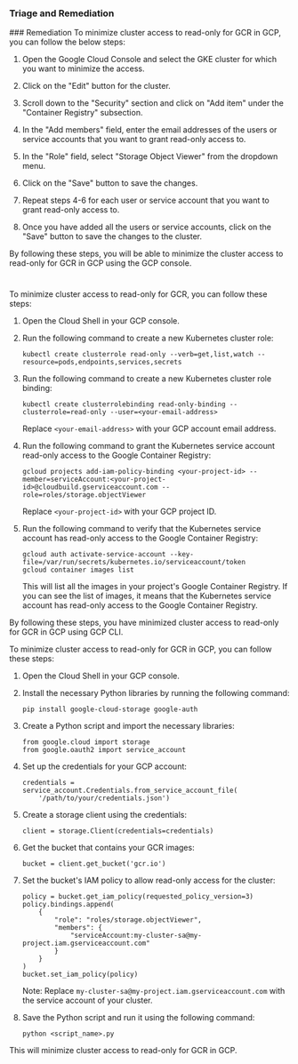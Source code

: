 
### Triage and Remediation
<Tabs>
<Tab title='Remediation'>
### Remediation

<AccordionGroup>
<Accordion title='Using Console' defaultOpen='true'>
To minimize cluster access to read-only for GCR in GCP, you can follow the below steps:

1. Open the Google Cloud Console and select the GKE cluster for which you want to minimize the access.

2. Click on the "Edit" button for the cluster.

3. Scroll down to the "Security" section and click on "Add item" under the "Container Registry" subsection.

4. In the "Add members" field, enter the email addresses of the users or service accounts that you want to grant read-only access to.

5. In the "Role" field, select "Storage Object Viewer" from the dropdown menu.

6. Click on the "Save" button to save the changes.

7. Repeat steps 4-6 for each user or service account that you want to grant read-only access to.

8. Once you have added all the users or service accounts, click on the "Save" button to save the changes to the cluster.

By following these steps, you will be able to minimize the cluster access to read-only for GCR in GCP using the GCP console.

#
</Accordion>

<Accordion title='Using CLI'>
To minimize cluster access to read-only for GCR, you can follow these steps:

1. Open the Cloud Shell in your GCP console.
2. Run the following command to create a new Kubernetes cluster role:

   ```
   kubectl create clusterrole read-only --verb=get,list,watch --resource=pods,endpoints,services,secrets
   ```

3. Run the following command to create a new Kubernetes cluster role binding:

   ```
   kubectl create clusterrolebinding read-only-binding --clusterrole=read-only --user=<your-email-address>
   ```

   Replace `<your-email-address>` with your GCP account email address.

4. Run the following command to grant the Kubernetes service account read-only access to the Google Container Registry:

   ```
   gcloud projects add-iam-policy-binding <your-project-id> --member=serviceAccount:<your-project-id>@cloudbuild.gserviceaccount.com --role=roles/storage.objectViewer
   ```

   Replace `<your-project-id>` with your GCP project ID.

5. Run the following command to verify that the Kubernetes service account has read-only access to the Google Container Registry:

   ```
   gcloud auth activate-service-account --key-file=/var/run/secrets/kubernetes.io/serviceaccount/token
   gcloud container images list
   ```

   This will list all the images in your project's Google Container Registry. If you can see the list of images, it means that the Kubernetes service account has read-only access to the Google Container Registry.

By following these steps, you have minimized cluster access to read-only for GCR in GCP using GCP CLI.
</Accordion>

<Accordion title='Using Python'>
To minimize cluster access to read-only for GCR in GCP, you can follow these steps:

1. Open the Cloud Shell in your GCP console.

2. Install the necessary Python libraries by running the following command:
   ```
   pip install google-cloud-storage google-auth
   ```

3. Create a Python script and import the necessary libraries:
   ```
   from google.cloud import storage
   from google.oauth2 import service_account
   ```

4. Set up the credentials for your GCP account:
   ```
   credentials = service_account.Credentials.from_service_account_file(
       '/path/to/your/credentials.json')
   ```

5. Create a storage client using the credentials:
   ```
   client = storage.Client(credentials=credentials)
   ```

6. Get the bucket that contains your GCR images:
   ```
   bucket = client.get_bucket('gcr.io')
   ```

7. Set the bucket's IAM policy to allow read-only access for the cluster:
   ```
   policy = bucket.get_iam_policy(requested_policy_version=3)
   policy.bindings.append(
       {
           "role": "roles/storage.objectViewer",
           "members": {
               "serviceAccount:my-cluster-sa@my-project.iam.gserviceaccount.com"
           }
       }
   )
   bucket.set_iam_policy(policy)
   ```

   Note: Replace `my-cluster-sa@my-project.iam.gserviceaccount.com` with the service account of your cluster.

8. Save the Python script and run it using the following command:
   ```
   python <script_name>.py
   ```

This will minimize cluster access to read-only for GCR in GCP.
</Accordion>

</AccordionGroup>
</Tab>
</Tabs>
